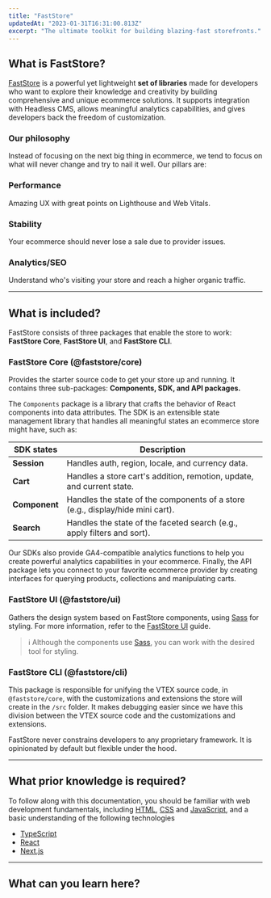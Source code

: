 ```yaml
---
title: "FastStore"
updatedAt: "2023-01-31T16:31:00.813Z"
excerpt: "The ultimate toolkit for building blazing-fast storefronts."
---
```



## What is FastStore?

[FastStore](https://github.com/vtex/faststore) is a powerful yet lightweight **set of libraries** made for developers who want to explore their knowledge and creativity by building comprehensive and unique ecommerce solutions. It supports integration with Headless CMS, allows meaningful analytics capabilities, and gives developers back the freedom of customization.

### Our philosophy

Instead of focusing on the next big thing in ecommerce, we tend to focus on what will never change and try to nail it well. Our pillars are:

<Steps>

### Performance

Amazing UX with great points on Lighthouse and Web Vitals.

### Stability

Your ecommerce should never lose a sale due to provider issues.

### Analytics/SEO

Understand who's visiting your store and reach a higher organic traffic.

</Steps>

---

## What is included?

FastStore consists of three packages that enable the store to work: **FastStore Core**, **FastStore UI**, and **FastStore CLI**.

### FastStore Core (@faststore/core)

Provides the starter source code to get your store up and running. It contains three sub-packages: **Components, SDK, and API packages.**

The `Components` package is a library that crafts the behavior of React components into data attributes. The SDK is an extensible state management library that handles all meaningful states an ecommerce store might have, such as:

| SDK states    | Description                                                                      |
| ------------- | -------------------------------------------------------------------------------- |
| **Session**   | Handles auth, region, locale, and currency data.                                 |
| **Cart**      |  Handles a store cart's addition, remotion, update, and current state.           |
| **Component** |  Handles the state of the components of a store (e.g., display/hide mini cart).  |
| **Search**    | Handles the state of the faceted search (e.g., apply filters and sort).          |

Our SDKs also provide GA4-compatible analytics functions to help you create powerful analytics capabilities in your ecommerce.
Finally, the API package lets you connect to your favorite ecommerce provider by creating interfaces for querying products, collections and manipulating carts.

### FastStore UI (@faststore/ui)

Gathers the design system based on FastStore components, using [Sass](https://sass-lang.com/) for styling. For more information, refer to the [FastStore UI](https://developers.vtex.com/docs/guides/faststore/components-index) guide.

> ℹ️ Although the components use [Sass](https://sass-lang.com/), you can work with the desired tool for styling.

### FastStore CLI (@faststore/cli)

This package is responsible for unifying the VTEX source code, in `@faststore/core`, with the customizations and extensions the store will create in the `/src` folder.
It makes debugging easier since we have this division between the VTEX source code and the customizations and extensions.

FastStore never constrains developers to any proprietary framework. It is opinionated by default but flexible under the hood.

---

## What prior knowledge is required?

To follow along with this documentation, you should be familiar with web development fundamentals, including [HTML](https://developer.mozilla.org/en-US/docs/Web/HTML), [CSS](https://developer.mozilla.org/en-US/docs/Web/CSS) and [JavaScript](https://developer.mozilla.org/en-US/docs/Web/JavaScript), and a basic understanding of the following technologies

- [TypeScript](https://www.typescriptlang.org/)
- [React](https://react.dev/)
- [Next.js](https://nextjs.org/)

---

## What can you learn here?

<Flex>

  <WhatsNextCard
  title="Getting Started"
  description="New to FastStore? Start by creating your first FastStore storefront."
  linkTo="https://developers.vtex.com/docs/guides/faststore/getting-started-overview"
  linkTitle="See more"
  />

  <WhatsNextCard
  title="Theming"
  description="Explore the look-and-feel of your store by using Themes, FastStore CSS stylesheets."
  linkTo="https://developers.vtex.com/docs/guides/faststore/themes-overview"
  linkTitle="See more"
  />

  <WhatsNextCard
  title="UI components"
  description="Enhance your store's features with these components designed to help you quickly implement and customize features in your store."
  linkTo="https://developers.vtex.com/docs/guides/faststore/components-index"
  linkTitle="See more"
  />

  <WhatsNextCard
  title="Headless CMS"
  description="Empower editors to manage web content with the autonomy to create, edit, and publish web content via the VTEX Admin."
  linkTo="https://developers.vtex.com/docs/guides/faststore/headless-cms-overview"
  linkTitle="See more"
  />

  <WhatsNextCard
  title="Customizing sections and components"
  description="Explore new ways to customize your store components with overriding."
  linkTo="https://developers.vtex.com/docs/guides/faststore/building-sections-overview"
  linkTitle="See more"
  />

  <WhatsNextCard
  title="Going live"
  description="Integrate FastStore with VTEX for a seamless customer experience. Connect to VTEX's infrastructure, set up payment gateways, configure   shipping options, and launch your store."
  linkTo="https://developers.vtex.com/docs/guides/faststore/go-live-overview"
  linkTitle="See more"
  />
 
</Flex>
